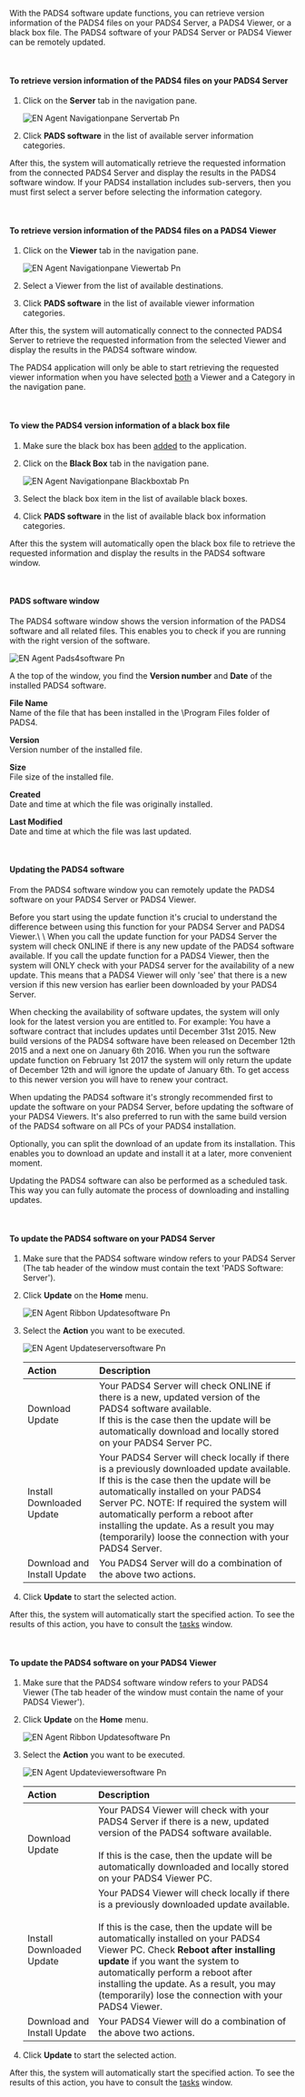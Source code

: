 With the PADS4 software update functions, you can retrieve version information of the PADS4 files on your PADS4 Server, a PADS4 Viewer, or a black box file. The PADS4 software of your PADS4 Server or PADS4 Viewer can be remotely updated.

 

#### **To retrieve version information of the PADS4 files on your PADS4 Server**

1. Click on the **Server** tab in the navigation pane.

   ![EN Agent Navigationpane Servertab Pn](/images/digital-signage/windows-applications/agent/remote-management-and-monitoring/EN-Agent-Navigationpane-Servertab.png)
2. Click **PADS software** in the list of available server information categories.

After this, the system will automatically retrieve the requested information from the connected PADS4 Server and display the results in the PADS4 software window. If your PADS4 installation includes sub-servers, then you must first select a server before selecting the information category.

 

#### **To retrieve version information of the PADS4 files on a PADS4 Viewer**

1. Click on the **Viewer** tab in the navigation pane.

   ![EN Agent Navigationpane Viewertab Pn](/images/digital-signage/windows-applications/agent/remote-management-and-monitoring/EN-Agent-Navigationpane-Viewertab.png)
2. Select a Viewer from the list of available destinations.
3. Click **PADS software** in the list of available viewer information categories.

After this, the system will automatically connect to the connected PADS4 Server to retrieve the requested information from the selected Viewer and display the results in the PADS4 software window.

<Warning>
  The PADS4 application will only be able to start retrieving the requested viewer information when you have selected <u>both</u> a Viewer and a Category in the navigation pane.
</Warning>

 

#### **To view the PADS4 version information of a black box file**

1. Make sure the black box has been [added](https://pads4documentation.blob.core.windows.net/agent/Content/Main%20Window/Navigation%20pane.htm) to the application.
2. Click on the **Black Box** tab in the navigation pane.

   ![EN Agent Navigationpane Blackboxtab Pn](/images/digital-signage/windows-applications/agent/remote-management-and-monitoring/EN-Agent-Navigationpane-Blackboxtab.png)
3. Select the black box item in the list of available black boxes.
4. Click **PADS software** in the list of available black box information categories.

After this the system will automatically open the black box file to retrieve the requested information and display the results in the PADS4 software window.

 

#### **PADS software window**

The PADS4 software window shows the version information of the PADS4 software and all related files. This enables you to check if you are running with the right version of the software.

![EN Agent Pads4software Pn](/images/digital-signage/windows-applications/agent/remote-management-and-monitoring/EN-Agent-PADS4Software.png)

A the top of the window, you find the **Version number** and **Date** of the installed PADS4 software.

**File Name**\
Name of the file that has been installed in the \\Program Files folder of PADS4.

**Version**\
Version number of the installed file.

**Size**\
File size of the installed file.

**Created**\
Date and time at which the file was originally installed.

**Last Modified**\
Date and time at which the file was last updated.

 

#### **Updating the PADS4 software**

From the PADS4 software window you can remotely update the PADS4 software on your PADS4 Server or PADS4 Viewer.

<Warning>
  Before you start using the update function it's crucial to understand the difference between using this function for your PADS4 Server and PADS4 Viewer.\
  \
  When you call the update function for your PADS4 Server the system will check ONLINE if there is any new update of the PADS4 software available. If you call the update function for a PADS4 Viewer, then the system will ONLY check with your PADS4 server for the availability of a new update. This means that a PADS4 Viewer will only 'see' that there is a new version if this new version has earlier been downloaded by your PADS4 Server.
</Warning>

When checking the availability of software updates, the system will only look for the latest version you are entitled to. For example: You have a software contract that includes updates until December 31st 2015. New build versions of the PADS4 software have been released on December 12th 2015 and a next one on January 6th 2016. When you run the software update function on February 1st 2017 the system will only return the update of December 12th and will ignore the update of January 6th. To get access to this newer version you will have to renew your contract.

<Tip>
  When updating the PADS4 software it's strongly recommended first to update the software on your PADS4 Server, before updating the software of your PADS4 Viewers. It's also preferred to run with the same build version of the PADS4 software on all PCs of your PADS4 installation.
</Tip>

Optionally, you can split the download of an update from its installation. This enables you to download an update and install it at a later, more convenient moment.

<Tip>
  Updating the PADS4 software can also be performed as a scheduled task. This way you can fully automate the process of downloading and installing updates.
</Tip>

 

#### **To update the PADS4 software on your PADS4 Server**

1. Make sure that the PADS4 software window refers to your PADS4 Server (The tab header of the window must contain the text 'PADS Software: Server').
2. Click **Update** on the **Home** menu.

   ![EN Agent Ribbon Updatesoftware Pn](/images/digital-signage/windows-applications/agent/remote-management-and-monitoring/EN-Agent-Ribbon-Updatesoftware.png)
3. Select the **Action** you want to be executed.

   ![EN Agent Updateserversoftware Pn](/images/digital-signage/windows-applications/agent/remote-management-and-monitoring/EN-Agent-Updateserversoftware.png)

   | **Action**                  | **Description**                                                                                                                                                                                                                                                                                                                                                            |
   | :-------------------------- | :------------------------------------------------------------------------------------------------------------------------------------------------------------------------------------------------------------------------------------------------------------------------------------------------------------------------------------------------------------------------- |
   | Download Update             | Your PADS4 Server will check ONLINE if there is a new, updated version of the PADS4 software available.<br />If this is the case then the update will be automatically download and locally stored on your PADS4 Server PC.                                                                                                                                                |
   | Install Downloaded Update   | Your PADS4 Server will check locally if there is a previously downloaded update available.<br />If this is the case then the update will be automatically installed on your PADS4 Server PC.  NOTE: If required the system will automatically perform a reboot after installing the update. As a result you may (temporarily) loose the connection with your PADS4 Server. |
   | Download and Install Update | You PADS4 Server will do a combination of the above two actions.                                                                                                                                                                                                                                                                                                           |
4. Click **Update** to start the selected action.

After this, the system will automatically start the specified action. To see the results of this action, you have to consult the [tasks](https://pads4documentation.blob.core.windows.net/agent/Content/Main%20Window/Tasks.htm) window.

 

#### **To update the PADS4 software on your PADS4 Viewer**

1. Make sure that the PADS4 software window refers to your PADS4 Viewer (The tab header of the window must contain the name of your PADS4 Viewer').
2. Click **Update** on the **Home** menu.

   ![EN Agent Ribbon Updatesoftware Pn](/images/digital-signage/windows-applications/agent/remote-management-and-monitoring/EN-Agent-Ribbon-Updatesoftware.png)
3. Select the **Action** you want to be executed.

   ![EN Agent Updateviewersoftware Pn](/images/digital-signage/windows-applications/agent/remote-management-and-monitoring/EN-Agent-Updateviewersoftware.png)

   | **Action**                  | **Description**                                                                                                                                                                                                                                                                                                                                                                                                    |
   | :-------------------------- | :----------------------------------------------------------------------------------------------------------------------------------------------------------------------------------------------------------------------------------------------------------------------------------------------------------------------------------------------------------------------------------------------------------------- |
   | Download Update             | Your PADS4 Viewer will check with your PADS4 Server if there is a new, updated version of the PADS4 software available.<br /><br />If this is the case, then the update will be automatically downloaded and locally stored on your PADS4 Viewer PC.                                                                                                                                                               |
   | Install Downloaded Update   | Your PADS4 Viewer will check locally if there is a previously downloaded update available.<br /><br />If this is the case, then the update will be automatically installed on your PADS4 Viewer PC.  Check **Reboot after installing update** if you want the system to automatically perform a reboot after installing the update. As a result, you may (temporarily) lose the connection with your PADS4 Viewer. |
   | Download and Install Update | Your PADS4 Viewer will do a combination of the above two actions.                                                                                                                                                                                                                                                                                                                                                  |
4. Click **Update** to start the selected action.

After this, the system will automatically start the specified action. To see the results of this action, you have to consult the [tasks](https://pads4documentation.blob.core.windows.net/agent/Content/Main%20Window/Tasks.htm) window.